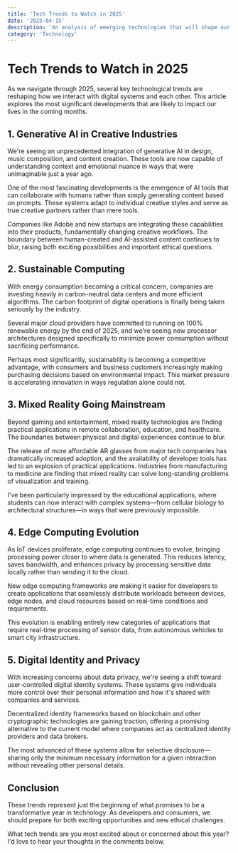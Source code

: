 ```yaml
---
title: 'Tech Trends to Watch in 2025'
date: '2025-04-15'
description: 'An analysis of emerging technologies that will shape our future'
category: 'Technology'
---
```


# Tech Trends to Watch in 2025

As we navigate through 2025, several key technological trends are reshaping how we interact with digital systems and each other. This article explores the most significant developments that are likely to impact our lives in the coming months.

## 1. Generative AI in Creative Industries

We're seeing an unprecedented integration of generative AI in design, music composition, and content creation. These tools are now capable of understanding context and emotional nuance in ways that were unimaginable just a year ago.

One of the most fascinating developments is the emergence of AI tools that can collaborate with humans rather than simply generating content based on prompts. These systems adapt to individual creative styles and serve as true creative partners rather than mere tools.

Companies like Adobe and new startups are integrating these capabilities into their products, fundamentally changing creative workflows. The boundary between human-created and AI-assisted content continues to blur, raising both exciting possibilities and important ethical questions.

## 2. Sustainable Computing

With energy consumption becoming a critical concern, companies are investing heavily in carbon-neutral data centers and more efficient algorithms. The carbon footprint of digital operations is finally being taken seriously by the industry.

Several major cloud providers have committed to running on 100% renewable energy by the end of 2025, and we're seeing new processor architectures designed specifically to minimize power consumption without sacrificing performance.

Perhaps most significantly, sustainability is becoming a competitive advantage, with consumers and business customers increasingly making purchasing decisions based on environmental impact. This market pressure is accelerating innovation in ways regulation alone could not.

## 3. Mixed Reality Going Mainstream

Beyond gaming and entertainment, mixed reality technologies are finding practical applications in remote collaboration, education, and healthcare. The boundaries between physical and digital experiences continue to blur.

The release of more affordable AR glasses from major tech companies has dramatically increased adoption, and the availability of developer tools has led to an explosion of practical applications. Industries from manufacturing to medicine are finding that mixed reality can solve long-standing problems of visualization and training.

I've been particularly impressed by the educational applications, where students can now interact with complex systems—from cellular biology to architectural structures—in ways that were previously impossible.

## 4. Edge Computing Evolution

As IoT devices proliferate, edge computing continues to evolve, bringing processing power closer to where data is generated. This reduces latency, saves bandwidth, and enhances privacy by processing sensitive data locally rather than sending it to the cloud.

New edge computing frameworks are making it easier for developers to create applications that seamlessly distribute workloads between devices, edge nodes, and cloud resources based on real-time conditions and requirements.

This evolution is enabling entirely new categories of applications that require real-time processing of sensor data, from autonomous vehicles to smart city infrastructure.

## 5. Digital Identity and Privacy

With increasing concerns about data privacy, we're seeing a shift toward user-controlled digital identity systems. These systems give individuals more control over their personal information and how it's shared with companies and services.

Decentralized identity frameworks based on blockchain and other cryptographic technologies are gaining traction, offering a promising alternative to the current model where companies act as centralized identity providers and data brokers.

The most advanced of these systems allow for selective disclosure—sharing only the minimum necessary information for a given interaction without revealing other personal details.

## Conclusion

These trends represent just the beginning of what promises to be a transformative year in technology. As developers and consumers, we should prepare for both exciting opportunities and new ethical challenges.

What tech trends are you most excited about or concerned about this year? I'd love to hear your thoughts in the comments below.